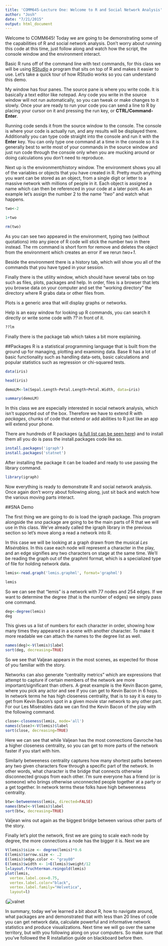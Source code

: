 ```yaml
---
title: 'COMM645-Lecture One: Welcome to R and Social Network Analysis'
author: "Josh"
date: "7/21/2015"
output: html_document
---
```


Welcome to COMM645! Today we are going to be demonstrating some of the capabilities of R and social network analysis. Don't worry about running this code at this time, just follow along and watch how the script, the console window and the environment interact.

Basic R runs off of the command line with text commands, for this class we will be using [RStudio](https://www.rstudio.com/) a program that sits on top of R and makes it easier to use. Let's take a quick tour of how RStudio works so you can understand this demo.

My window has four panes. The source pane is where you write code. It is basically a text editor like notepad. Any code you write in the source window will not run automatically, so you can tweak or make changes to it slowly. Once your are ready to run your code you can send a line to R by placing your cursor on it and pressing the run key, or **CTRL/Command-Enter**. 

Running code sends it from the source window to the console. The console is where your code is actually run, and any results will be displayed there. Additionally you can type code straight into the console and run it with the **Enter** key. You can only type one command at a time in the console so it is generally best to write most of your commands in the source window and just run code through the console only when you are mucking around or doing calculations you don't need to reproduce.

Next up is the environment/history window. The environment shows you all of the variables or objects that you have created in R. Pretty much anything you want can be stored as an object, from a single digit or letter to a massive network with millions of people in it. Each object is assigned a name which can then be referenced in your code at a later point. As an example let's assign the number 2 to the name *"two"* and watch what happens.

```r
two<-2

1+two

rm(two)

```

As you can see two appeared in the environment, typing two (without quotations) into any piece of R code will stick the number two in there instead. The rm command is short form for remove and deletes the object from the environment which creates an error if we rerun *two+1*.

Beside the environment there is a history tab, which will show you all of the commands that you have typed in your session. 

Finally there is the utility window, which should have several tabs on top such as files, plots, packages and help. In order, files is a browser that lets you browse data on your computer and set the "working directory" the directory where R grabs data or other files from.

Plots is a generic area that will display graphs or networks.

Help is an easy window for looking up R commands, you can search it directly or write some code with *??* in front of it.

```r
??lm
```

Finally there is the package tab which takes a bit more explaining.

##Packages
R is a statistical programming language that is built from the ground up for managing, plotting and examining data. Base R has a lot of basic functionality such as handling data-sets, basic calculations and popular statistics such as regression or chi-squared tests.

```r


data(iris)

head(iris)

demoLM<-lm(Sepal.Length~Petal.Length+Petal.Width, data=iris)

summary(demoLM)
```


In this class we are especially interested in social network analysis, which isn't supported out of the box. Therefore we have to extend R with *packages*, chunks of code that extend or add abilities to R just like an app will extend your phone.

There are hundreds of R packages ([a full list can be seen here](https://cran.r-project.org/web/packages/available_packages_by_name.html)) and to install them all you do is pass the install.packages code like so.

```r
install.packages('igraph')
install.packages('statnet')
```
After installing the package it can be loaded and ready to use passing the library command.

```r
library(igraph)
```

Now everything is ready to demonstrate R and social network analysis. Once again don't worry about following along, just sit back and watch how the various moving parts interact.

##SNA Demo

The first thing we are going to do is load the igraph package. This program alongside the *sna* package are going to be the main parts of R that we will use in this class. We've already called the igraph library in the previous section so let's move along a read a network into R.   

In this case we will be looking at a graph drawn from the musical *Les Misérables.* In this case each node will represent a character in the play, and an edge signifies any two characters on stage at the same time. We'll be reading the graph out of the graphml format, which is a specialized type of file for holding network data.

```r
lemis<-read.graph('lemis.graphml', format='graphml')

lemis
```

So we can see that "lemis" is a network with 77 nodes and 254 edges. If we want to determine the degree (that is the number of edges) we simply pass one command.

```r
deg<-degree(lemis)
deg
```

This gives us a list of numbers for each character in order, showing how many times they appeared in a scene with another character. To make it more readable we can attach the names to the degree list as well.


```r
names(deg)<-V(lemis)$label
sort(deg, decreasing=TRUE)
```

So we see that Valjean appears in the most scenes, as expected for those of you familiar with the story.   

Networks can also generate "centrality metrics" which are expressions that attempt to capture if certain members of the network are more important/significant than others. A great example is the Kevin Bacon game, where you pick any actor and see if you can get to Kevin Bacon in 6 hops. In network terms he has high closeness centrality, that is to say it is easy to get from Kevin Bacon's spot in a given movie star network to any other part. For our Les Misérables data we can find the Kevin Bacon of the play with the following command.
```r
close<-closeness(lemis, mode='all')
names(close)<-V(lemis)$label
sort(close, decreasing=TRUE)
```

Here we can see that while Valjean has the most connections Gavroche has a higher closeness centrality, so you can get to more parts of the network faster if you start with him.   

Similarly betweeness centrality captures how many shortest paths between any two given characters flow through a specific part of the network. In other words, what character is the bridge that connects otherwise disconnected groups from each other. I'm sure everyone has a friend (or is someone) who brings otherwise unconnected people together at a party or a get together. In network terms these folks have high betweenness centrality.

```r
btw<-betweenness(lemis, directed=FALSE)
names(btw)<-V(lemis)$label
sort(btw, decreasing=TRUE)
```

Valjean wins out again as the biggest bridge between various other parts of the story.   

Finally let's plot the network, first we are going to scale each node by degree, the more connections a node has the bigger it is. Next we are 

```r
V(lemis)$size <- degree(lemis)*0.6
E(lemis)$arrow.size <- .2
E(lemis)$edge.color <- "gray80"
E(lemis)$width <- 1+E(lemis)$weight/12
l=layout.fruchterman.reingold(lemis)
plot(lemis,
  vertex.label.cex=0.75,
  vertex.label.color="black",
  vertex.label.family="Helvetica", 
  layout=l)
```
(![valnet](http://i.imgur.com/rzaDKQ4.png)

In summary, today we've learned a bit about R, how to navigate around, what packages are and demonstrated that with less than 20 lines of code you can get network data, calculate powerful and informative network statistics and produce visualizations. Next time we will go over the same territory, but with you following along on your computers. So make sure that you've followed the R installation guide on blackboard before then. 



